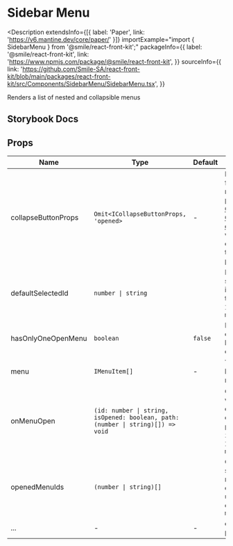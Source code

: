 # Sidebar Menu

<Description
  extendsInfo={[{ label: 'Paper', link: 'https://v6.mantine.dev/core/paper/' }]}
  importExample="import { SidebarMenu } from '@smile/react-front-kit';"
  packageInfo={{
    label: '@smile/react-front-kit',
    link: 'https://www.npmjs.com/package/@smile/react-front-kit',
  }}
  sourceInfo={{
    link: 'https://github.com/Smile-SA/react-front-kit/blob/main/packages/react-front-kit/src/Components/SidebarMenu/SidebarMenu.tsx',
  }}
>
  Renders a list of nested and collapsible menus
</Description>

## Storybook Docs

<StorybookEmbed storyId="3-custom-components-sidebarmenu--docs" height="1250" />

## Props

| Name                | Type                                                                            | Default | Description                                                                                                                                               |
| ------------------- | ------------------------------------------------------------------------------- | ------- | --------------------------------------------------------------------------------------------------------------------------------------------------------- |
| collapseButtonProps | `Omit<ICollapseButtonProps, 'opened>`                                           | -       | Props, or function returning props for the [Controlled CollapseButton component](./collapse-button#controlled-1), with the exception of the `opened` prop |
| defaultSelectedId   | `number \| string`                                                              |         | Default selected menu id, referencing the `id` field of `IMenuItem` in `menu`                                                                             |
| hasOnlyOneOpenMenu  | `boolean`                                                                       | `false` | Keeps only one menu per level open at once                                                                                                                |
| menu <Required/>    | `IMenuItem[]`                                                                   | -       | The `IMenuItem` list to be rendered                                                                                                                       |
| onMenuOpen          | `(id: number \| string, isOpened: boolean, path: (number \| string)[]) => void` |         | Callback fired when menu is opened or closed, `id` and `path` use the `id`s fields of `IMenuItem` in `menu`                                               |
| openedMenuIds       | `(number \| string)[]`                                                          |         | Controlled state of which menus are currently open, using `id` field of `IMenuItem` in `menu`                                                             |
| ...                 | -                                                                               | -       | extends [Paper props](https://v6.mantine.dev/core/paper/?t=props)                                                                                         |
